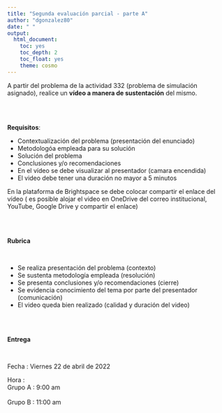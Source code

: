 ```yaml
---
title: "Segunda evaluación parcial - parte A"
author: "dgonzalez80"
date: " "
output:
  html_document:
    toc: yes
    toc_depth: 2
    toc_float: yes
    theme: cosmo
---
```


A partir del problema de la actividad 332 (problema de simulación asignado), realice un **vídeo a manera de sustentación**  del mismo.

<br/><br/>

**Requisitos**:

   + Contextualización del problema (presentación del enunciado)
   + Metodologóa empleada para su solución
   + Solución del problema
   + Conclusiones y/o recomendaciones 
   + En el vídeo se debe visualizar al presentador (camara encendida)  
   + El video debe tener una duración no mayor a 5 minutos
   

En la plataforma de Brightspace se debe colocar compartir el enlace del vídeo ( es posible alojar el video en OneDrive del correo institucional, YouTube, Google Drive  y compartir el enlace)

<br/><br/>

**Rubrica**

<br/>

+ Se realiza presentación del problema (contexto)
+ Se sustenta metodología empleada (resolución)
+ Se presenta conclusiones y/o recomendaciones (cierre)
+ Se evidencia conocimiento del tema por parte del presentador (comunicación)
+ El video queda bien realizado (calidad y duración del video)

<br/><br/>

**Entrega **

<br/>

Fecha : Viernes 22 de abril de 2022 <br/> 

Hora : <br/>
Grupo A : 9:00 am <br/>  
Grupo B : 11:00 am 